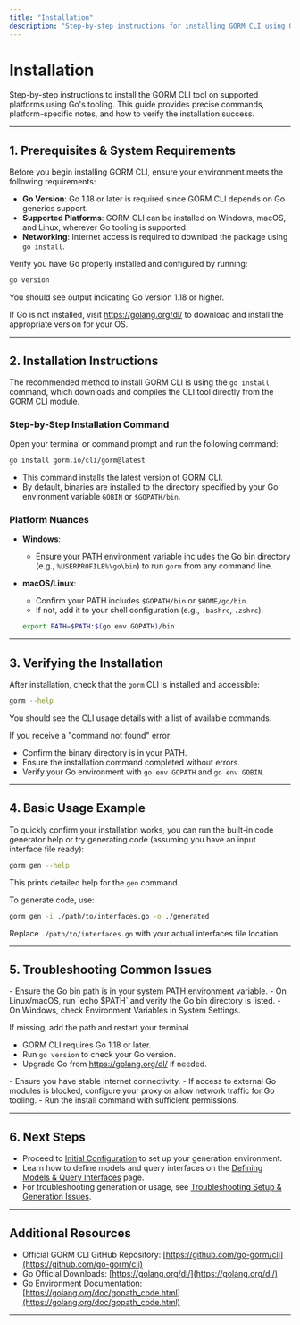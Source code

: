 ```yaml
---
title: "Installation"
description: "Step-by-step instructions for installing GORM CLI using Go tooling across supported platforms. Covers installation commands, platform nuances, and validation of successful install."
---
```


# Installation

Step-by-step instructions to install the GORM CLI tool on supported platforms using Go's tooling. This guide provides precise commands, platform-specific notes, and how to verify the installation success.

---

## 1. Prerequisites & System Requirements

Before you begin installing GORM CLI, ensure your environment meets the following requirements:

- **Go Version**: Go 1.18 or later is required since GORM CLI depends on Go generics support.
- **Supported Platforms**: GORM CLI can be installed on Windows, macOS, and Linux, wherever Go tooling is supported.
- **Networking**: Internet access is required to download the package using `go install`.

<Tip>
Verify you have Go properly installed and configured by running:

```bash
go version
```

You should see output indicating Go version 1.18 or higher.

If Go is not installed, visit https://golang.org/dl/ to download and install the appropriate version for your OS.
</Tip>

---

## 2. Installation Instructions

The recommended method to install GORM CLI is using the `go install` command, which downloads and compiles the CLI tool directly from the GORM CLI module.

### Step-by-Step Installation Command

Open your terminal or command prompt and run the following command:

```bash
go install gorm.io/cli/gorm@latest
```

- This command installs the latest version of GORM CLI.
- By default, binaries are installed to the directory specified by your Go environment variable `GOBIN` or `$GOPATH/bin`.

### Platform Nuances

- **Windows**:
  - Ensure your PATH environment variable includes the Go bin directory (e.g., `%USERPROFILE%\go\bin`) to run `gorm` from any command line.
- **macOS/Linux**:
  - Confirm your PATH includes `$GOPATH/bin` or `$HOME/go/bin`.
  - If not, add it to your shell configuration (e.g., `.bashrc`, `.zshrc`):

  ```bash
  export PATH=$PATH:$(go env GOPATH)/bin
  ```

---

## 3. Verifying the Installation

After installation, check that the `gorm` CLI is installed and accessible:

```bash
gorm --help
```

You should see the CLI usage details with a list of available commands.

<Tip>
If you receive a "command not found" error:

- Confirm the binary directory is in your PATH.
- Ensure the installation command completed without errors.
- Verify your Go environment with `go env GOPATH` and `go env GOBIN`.
</Tip>

---

## 4. Basic Usage Example

To quickly confirm your installation works, you can run the built-in code generator help or try generating code (assuming you have an input interface file ready):

```bash
gorm gen --help
```

This prints detailed help for the `gen` command.

To generate code, use:

```bash
gorm gen -i ./path/to/interfaces.go -o ./generated
```

Replace `./path/to/interfaces.go` with your actual interfaces file location.

---

## 5. Troubleshooting Common Issues

<AccordionGroup title="Troubleshooting Installation Issues">
<Accordion title="Command Not Found After Installation">
- Ensure the Go bin path is in your system PATH environment variable.
- On Linux/macOS, run `echo $PATH` and verify the Go bin directory is listed.
- On Windows, check Environment Variables in System Settings.

If missing, add the path and restart your terminal.
</Accordion>
<Accordion title="Go Version Too Low">
- GORM CLI requires Go 1.18 or later.
- Run `go version` to check your Go version.
- Upgrade Go from https://golang.org/dl/ if needed.
</Accordion>
<Accordion title="Network or Permission Errors During Installation">
- Ensure you have stable internet connectivity.
- If access to external Go modules is blocked, configure your proxy or allow network traffic for Go tooling.
- Run the install command with sufficient permissions.
</Accordion>
</AccordionGroup>

---

## 6. Next Steps

- Proceed to [Initial Configuration](../initial-configuration) to set up your generation environment.
- Learn how to define models and query interfaces on the [Defining Models & Query Interfaces](../first-run-usage/defining-models-interfaces) page.
- For troubleshooting generation or usage, see [Troubleshooting Setup & Generation Issues](../first-run-usage/troubleshooting).

---

## Additional Resources

- Official GORM CLI GitHub Repository: [https://github.com/go-gorm/cli](https://github.com/go-gorm/cli)
- Go Official Downloads: [https://golang.org/dl/](https://golang.org/dl/)
- Go Environment Documentation: [https://golang.org/doc/gopath_code.html](https://golang.org/doc/gopath_code.html)

---